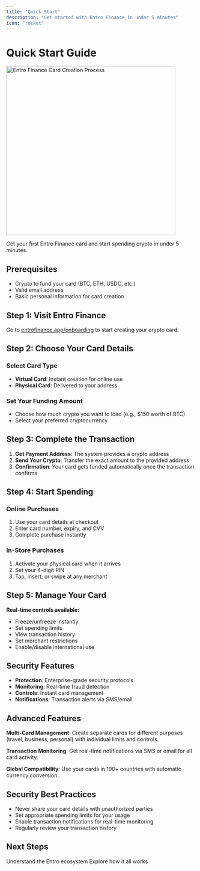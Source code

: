 ```yaml
---
title: "Quick Start"
description: "Get started with Entro Finance in under 5 minutes"
icon: "rocket"
---
```


# Quick Start Guide

<img src="/assets/gif1.gif" alt="Entro Finance Card Creation Process" width="450" />

Get your first Entro Finance card and start spending crypto in under 5 minutes.

## Prerequisites

- Crypto to fund your card (BTC, ETH, USDC, etc.)
- Valid email address
- Basic personal information for card creation

## Step 1: Visit Entro Finance

Go to [entrofinance.app/onboarding](http://entrofinance.app/onboarding) to start creating your crypto card.

## Step 2: Choose Your Card Details

### Select Card Type
- **Virtual Card**: Instant creation for online use
- **Physical Card**: Delivered to your address

### Set Your Funding Amount
- Choose how much crypto you want to load (e.g., $150 worth of BTC)
- Select your preferred cryptocurrency

## Step 3: Complete the Transaction

1. **Get Payment Address**: The system provides a crypto address
2. **Send Your Crypto**: Transfer the exact amount to the provided address
3. **Confirmation**: Your card gets funded automatically once the transaction confirms

## Step 4: Start Spending

### Online Purchases
1. Use your card details at checkout
2. Enter card number, expiry, and CVV
3. Complete purchase instantly

### In-Store Purchases
1. Activate your physical card when it arrives
2. Set your 4-digit PIN
3. Tap, insert, or swipe at any merchant

## Step 5: Manage Your Card

**Real-time controls available:**
- Freeze/unfreeze instantly
- Set spending limits
- View transaction history
- Set merchant restrictions
- Enable/disable international use

## Security Features

- **Protection**: Enterprise-grade security protocols
- **Monitoring**: Real-time fraud detection
- **Controls**: Instant card management
- **Notifications**: Transaction alerts via SMS/email

## Advanced Features

**Multi-Card Management**: Create separate cards for different purposes (travel, business, personal) with individual limits and controls.

**Transaction Monitoring**: Get real-time notifications via SMS or email for all card activity.

**Global Compatibility**: Use your cards in 190+ countries with automatic currency conversion.

## Security Best Practices

- Never share your card details with unauthorized parties
- Set appropriate spending limits for your usage
- Enable transaction notifications for real-time monitoring
- Regularly review your transaction history

## Next Steps

<CardGroup cols={2}>
  <Card
    title="Learn More"
    icon="heart"
    href="/getting-started/what-is-entro"
  >
    Understand the Entro ecosystem
  </Card>
  <Card
    title="System Overview"
    icon="code"
    href="/how-it-works/overview"
  >
    Explore how it all works
  </Card>
</CardGroup>
